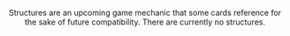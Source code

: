 <Header title="structure"/>

Structures are an upcoming game mechanic that some cards reference for
the sake of future compatibility. There are currently no structures.